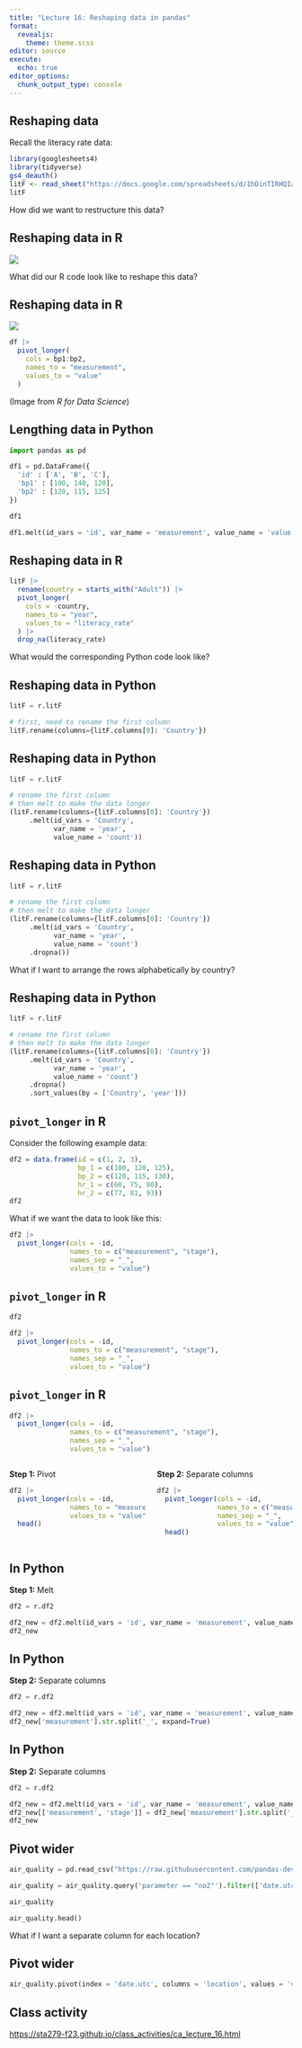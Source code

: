 ```yaml
---
title: "Lecture 16: Reshaping data in pandas"
format: 
  revealjs:
    theme: theme.scss
editor: source
execute: 
  echo: true
editor_options: 
  chunk_output_type: console
---
```


## Reshaping data

Recall the literacy rate data:

```r
library(googlesheets4)
library(tidyverse)
gs4_deauth()
litF <- read_sheet("https://docs.google.com/spreadsheets/d/1hDinTIRHQIaZg1RUn6Z_6mo12PtKwEPFIz_mJVF6P5I/pub?gid=0")
litF
```

How did we want to restructure this data?

## Reshaping data in R

![](https://r4ds.hadley.nz/diagrams/tidy-data/variables.png)

What did our R code look like to reshape this data?

## Reshaping data in R

![](https://r4ds.hadley.nz/diagrams/tidy-data/variables.png)

```r
df |> 
  pivot_longer(
    cols = bp1:bp2,
    names_to = "measurement",
    values_to = "value"
  )
```

(Image from *R for Data Science*)

## Lengthing data in Python

```python
import pandas as pd

df1 = pd.DataFrame({
  'id' : ['A', 'B', 'C'],
  'bp1' : [100, 140, 120],
  'bp2' : [120, 115, 125]
})

df1
```

```python
df1.melt(id_vars = 'id', var_name = 'measurement', value_name = 'value')
```


## Reshaping data in R

```r
litF |>
  rename(country = starts_with("Adult")) |>
  pivot_longer(
    cols = -country,
    names_to = "year",
    values_to = "literacy_rate"
  ) |>
  drop_na(literacy_rate)
```

What would the corresponding Python code look like?

## Reshaping data in Python

```python
litF = r.litF

# first, need to rename the first column
litF.rename(columns={litF.columns[0]: 'Country'})
```

## Reshaping data in Python

```python
litF = r.litF

# rename the first column
# then melt to make the data longer
(litF.rename(columns={litF.columns[0]: 'Country'})
     .melt(id_vars = 'Country',
           var_name = 'year',
           value_name = 'count'))
```

## Reshaping data in Python

```python
litF = r.litF

# rename the first column
# then melt to make the data longer
(litF.rename(columns={litF.columns[0]: 'Country'})
     .melt(id_vars = 'Country',
           var_name = 'year',
           value_name = 'count')
     .dropna())
```

What if I want to arrange the rows alphabetically by country?

## Reshaping data in Python

```python
litF = r.litF

# rename the first column
# then melt to make the data longer
(litF.rename(columns={litF.columns[0]: 'Country'})
     .melt(id_vars = 'Country',
           var_name = 'year',
           value_name = 'count')
     .dropna()
     .sort_values(by = ['Country', 'year']))
```

## `pivot_longer` in R

Consider the following example data:

```r
df2 = data.frame(id = c(1, 2, 3),
                 bp_1 = c(100, 120, 125),
                 bp_2 = c(120, 115, 130),
                 hr_1 = c(60, 75, 80),
                 hr_2 = c(77, 81, 93))
df2
```

What if we want the data to look like this:

```r
df2 |>
  pivot_longer(cols = -id, 
               names_to = c("measurement", "stage"), 
               names_sep = "_", 
               values_to = "value")
```

## `pivot_longer` in R

```r
df2

df2 |>
  pivot_longer(cols = -id, 
               names_to = c("measurement", "stage"), 
               names_sep = "_", 
               values_to = "value")
```

## `pivot_longer` in R

```r
df2 |>
  pivot_longer(cols = -id, 
               names_to = c("measurement", "stage"), 
               names_sep = "_", 
               values_to = "value")
```

:::: {.columns}

::: {.column width="50%"}
**Step 1:** Pivot 

```r
df2 |>
  pivot_longer(cols = -id, 
               names_to = "measurement", 
               values_to = "value") |>
  head()
```
:::

::: {.column width="50%"}
**Step 2:** Separate columns

```r
df2 |>
  pivot_longer(cols = -id, 
               names_to = c("measurement", "stage"), 
               names_sep = "_", 
               values_to = "value") |>
  head()
```
:::

::::


## In Python

**Step 1:** Melt

```python
df2 = r.df2

df2_new = df2.melt(id_vars = 'id', var_name = 'measurement', value_name = 'value')
df2_new
```

## In Python

**Step 2:** Separate columns

```python
df2 = r.df2

df2_new = df2.melt(id_vars = 'id', var_name = 'measurement', value_name = 'value')
df2_new['measurement'].str.split('_', expand=True)
```

## In Python

**Step 2:** Separate columns

```python
df2 = r.df2

df2_new = df2.melt(id_vars = 'id', var_name = 'measurement', value_name = 'value')
df2_new[['measurement', 'stage']] = df2_new['measurement'].str.split('_', expand=True)
df2_new
```

## Pivot wider

```python
air_quality = pd.read_csv("https://raw.githubusercontent.com/pandas-dev/pandas/main/doc/data/air_quality_long.csv")

air_quality = air_quality.query('parameter == "no2"').filter(['date.utc', 'location', 'value'])
```

```python
air_quality
```

```python
air_quality.head()
```

What if I want a separate column for each location?

## Pivot wider

```python
air_quality.pivot(index = 'date.utc', columns = 'location', values = 'value')
```


## Class activity

[https://sta279-f23.github.io/class_activities/ca_lecture_16.html](https://sta279-f23.github.io/class_activities/ca_lecture_16.html)


